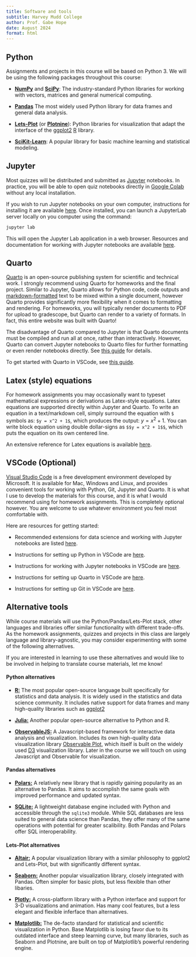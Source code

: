 ```yaml
---
title: Software and tools
subtitle: Harvey Mudd College
author: Prof. Gabe Hope
date: August 2024
format: html
---
```


## Python

Assignments and projects in this course will be based on Python 3. We will be using the following packages throughout this course:

-   [**NumPy**](https://numpy.org/) and [**SciPy**](https://scipy.org/): The industry-standard Python libraries for working with vectors, matrices and general numerical computing.

-   [**Pandas**](https://pandas.pydata.org/docs/) The most widely used Python library for data frames and general data analysis. 

-   [**Lets-Plot**](https://lets-plot.org/) (or [**Plotnine**](https://plotnine.org/)): Python libraries for visualization that adapt the interface of the [ggplot2](https://ggplot2.tidyverse.org/) [R](https://www.r-project.org/about.html) library.

-   [**SciKit-Learn**](https://scikit-learn.org/stable/): A popular library for basic machine learning and statistical modeling.

## Jupyter

Most quizzes will be distributed and submitted as [Jupyter](https://jupyter.org/) notebooks. In practice, you will be able to open quiz notebooks directly in [Google Colab](https://colab.research.google.com/) without any local installation.

If you wish to run Jupyter notebooks on your own computer, instructions for installing it are available [here](https://jupyter.org/install). Once installed, you can launch a JupyterLab server locally on you computer using the command:

``` bash
jupyter lab
```

This will open the Jupyter Lab application in a web browser. Resources and documentation for working with Jupyter notebooks are available [here](https://docs.jupyter.org/en/latest/).

## Quarto

[Quarto](https://quarto.org/) is an open-source publishing system for scientific and technical work. I strongly recommend using Quarto for homeworks and the final project. Similar to Jupyter, Quarto allows for Python code, code outputs and [markdown-formatted](https://quarto.org/docs/authoring/markdown-basics.html) text to be mixed within a single document, however Quarto provides significantly more flexibility when it comes to formatting and rendering. For homeworks, you will typically render documents to PDF for upload to gradescope, but Quarto can render to a variety of formats. In fact, this entire website was built with Quarto!

The disadvantage of Quarto compared to Jupyter is that Quarto documents must be compiled and run all at once, rather than interactively. However, Quarto can convert Jupyter notebooks to Quarto files for further formatting or even render notebooks directly. See [this guide](https://quarto.org/docs/tools/jupyter-lab.html) for details. 

To get started with Quarto in VSCode, see [this guide](https://quarto.org/docs/get-started/hello/vscode.html).

## Latex (style) equations

For homework assignments you may occasionally want to typeset mathematical expressions or derivations as Latex-style equations. Latex equations are supported directly within Jupyter and Quarto. To write an equation in a text/markdown cell, simply surround the equation with `$` symbols as: `$y = x^2 + 1$`, which produces the output: $y=x^2 +1$. You can write block equation using double dollar-signs as `$$y = x^2 + 1$$`, which puts the equation on its own centered line.

An extensive reference for Latex equations is available [here](http://tug.ctan.org/info/undergradmath/undergradmath.pdf).

## VSCode (Optional)

[Visual Studio Code](https://code.visualstudio.com/) is a free development environment developed by Microsoft. It is available for Mac, Windows and Linux, and provides convenient tools for working with Python, Git, Jupyter and Quarto. It is what I use to develop the materials for this course, and it is what I would recommend using for homework assignments. This is completely optional however. You are welcome to use whatever environment you feel most comfortable with.

Here are resources for getting started:

-   Recommended extensions for data science and working with Jupyter notebooks are listed [here](https://code.visualstudio.com/docs/datascience/overview).

-   Instructions for setting up Python in VSCode are [here](https://code.visualstudio.com/docs/python/python-tutorial).

-   Instructions for working with Jupyter notebooks in VSCode are [here](https://code.visualstudio.com/docs/datascience/jupyter-notebooks).

- Instructions for setting up Quarto in VSCode are [here](https://quarto.org/docs/get-started/hello/vscode.html).

-   Instructions for setting up Git in VSCode are [here](https://code.visualstudio.com/docs/sourcecontrol/intro-to-git).

## Alternative tools

While course materials will use the Python/Pandas/Lets-Plot stack, other languages and libraries offer similar functionality with different trade-offs. As the homework assignments, quizzes and projects in this class are largely language and library-agnostic, you may consider experimenting with some of the following alternatives.

:::{.callout-tip}
If you are interested in learning to use these alternatives and would like to be involved in helping to translate course materials, let me know!
:::

#### Python alternatives

-   [**R:**](https://www.r-project.org/about.html) The most popular open-source language built specifically for statistics and data analysis. It is widely used in the statistics and data science community. It includes native support for data frames and many high-quality libraries such as [ggplot2](https://ggplot2.tidyverse.org/)

-   [**Julia:**](https://julialang.org/) Another popular open-source alternative to Python and R.

-   [**ObservableJS:**](https://observablehq.com/@observablehq/observable-javascript) A Javascript-based framework for interactive data analysis and visualization. Includes its own high-quality data visualization library [Observable Plot](https://observablehq.com/plot/), which itself is built on the widely used [D3](https://d3js.org/) visualization library. Later in the course we will touch on using Javascript and Observable for visualization.

#### Pandas alternatives

-   [**Polars:**](https://pola.rs/) A relatively new library that is rapidly gaining popularity as an alternative to Pandas. It aims to accomplish the same goals with improved performance and updated syntax.

-   [**SQLite:**](https://docs.python.org/3/library/sqlite3.html) A lightweight database engine included with Python and accessible through the `sqlite3` module. While SQL databases are less suited to general data science than Pandas, they offer many of the same operations with potential for greater scalibility. Both Pandas and Polars offer SQL interoperability.

#### Lets-Plot alternatives

-   [**Altair:**](https://altair-viz.github.io/) A popular visualization library with a similar philosophy to ggplot2 and Lets-Plot, but with significantly different syntax.

-   [**Seaborn:**](https://seaborn.pydata.org/tutorial/introduction.html) Another popular visualization library, closely integrated with Pandas. Often simpler for basic plots, but less flexible than other libaries.

-   [**Plotly:**](https://seaborn.pydata.org/tutorial/introduction.html) A cross-platform library with a Python interface and support for 3-D visualizations and animation. Has many cool features, but a less elegant and flexible inferface than alternatives.

-   [**Matplotlib:**](https://matplotlib.org/) The de-facto standard for statistical and scientific visualization in Python. Base Matplotlib is losing favor due to its outdated interface and steep learning curve, but many libraries, such as Seaborn and Plotnine, are built on top of Matplotlib's powerful rendering engine.